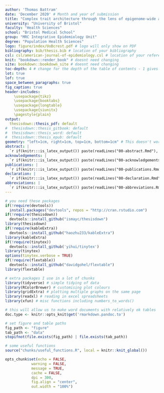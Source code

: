 ```yaml
---
author: 'Thomas Battram'
date: 'December 2020' # Month and year of submission
title: "Complex trait architecture through the lens of epigenome-wide association studies"
university: "University of Bristol"
faculty: "Health Sciences"
school: "Bristol Medical School"
group: "MRC Integrative Epidemiology Unit"
degree: "Population Health Sciences"
logo: figure/index/UoBcrest.pdf # logo will only show on PDF
bibliography: bib/thesis.bib # location of your bibliography 
csl: csl/american-journal-of-epidemiology.csl # location of your referencing style 
knit: "bookdown::render_book" # doesnt need changing 
site: bookdown::bookdown_site # doesnt need changing 
toc-depth: 4 # change for the depth of the table of contents - 1 gives two levels, 2 gives 3 levels etc...
lot: true 
lof: true
space_between_paragraphs: true
fig_caption: true
header-includes:
    \usepackage{tikz}
    \usepackage{booktabs}
    \usepackage{longtable}
    \usepackage{siunitx}
    \pagestyle{plain}
output: 
  thesisdown::thesis_pdf: default
#  thesisdown::thesis_gitbook: default
#  thesisdown::thesis_word: default
#  thesisdown::thesis_epub: default
geometry: "left=1cm, right=1cm, top=1cm, bottom=1cm" # This doesn't work
abstract: |
  `r if(knitr:::is_latex_output()) paste(readLines("00-abstract.Rmd"), collapse = '\n  ')`
acknowledgements: |
  `r if(knitr:::is_latex_output()) paste(readLines("00-acknowledgements.Rmd"), collapse = '\n  ')`
publications: |
  `r if(knitr:::is_latex_output()) paste(readLines("00-publications.Rmd"), collapse = '\n  ')`
declaration: |
  `r if(knitr:::is_latex_output()) paste(readLines("00-declaration.Rmd"), collapse = '\n  ')`
abbreviations: |
  `r if(knitr:::is_latex_output()) paste(readLines("00-abbreviations.Rmd"), collapse = '\n  ')`
---
```


```r
# you need these packages
if(!require(devtools))
  install.packages("devtools", repos = "http://cran.rstudio.com")
if(!require(thesisdown))
  devtools::install_github("ismayc/thesisdown")
library(thesisdown)
if(!require(kableExtra))
  devtools::install_github("haozhu233/kableExtra")
library(kableExtra)
if(!require(tinytex))
  devtools::install_github('yihui/tinytex')
library(tinytex)
options(tinytex.verbose = TRUE)
if(!require(flextable))
  devtools::install_github("davidgohel/flextable")
library(flextable)

# extra packages I use in a lot of chunks
library(tidyverse) # simple tidying of data
library(RColorBrewer) # customising plot colours
library(gridExtra) # plotting multiple graphs on the same page
library(readxl) # reading in excel spreadsheets
library(xfun) # misc functions including numbers_to_words()

# this will allow us to make word documents with relatively ok tables
doc.type <- knitr::opts_knit$get('rmarkdown.pandoc.to')

# set figure and table paths
fig_path <- "figure"
tab_path <- "data"
stopifnot(file.exists(fig_path) | file.exists(tab_path))

# some useful functions
source("chunks/useful_functions.R", local = knitr::knit_global())

```

```r
opts_chunk$set(echo = FALSE, 
            warning = FALSE, 
            message = TRUE, 
            cache = FALSE, 
            dpi = 300,
            fig.align = "center",
            out.width = "100%")
```


